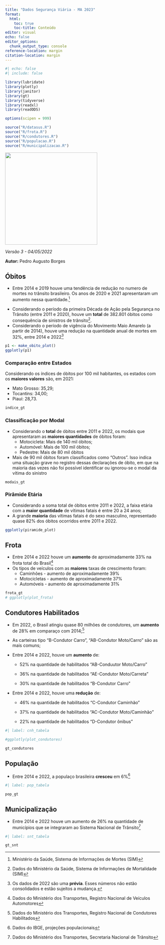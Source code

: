 ```yaml
---
title: "Dados Segurança Viária - MA 2023"
format: 
  html:
    toc: true
    toc-title: Conteúdo
editor: visual
echo: false
editor_options: 
  chunk_output_type: console
reference-location: margin
citation-location: margin
---
```


```r
#| echo: false
#| include: false

library(lubridate)
library(plotly)
library(janitor)
library(gt)
library(tidyverse)
library(readxl)
library(readODS)

options(scipen = 999)

source("R/datasus.R")
source("R/frota.R")
source("R/condutores.R")
source("R/populacao.R")
source("R/municipalizacao.R")
```

![](img/Prancheta%201%20c%C3%B3pia%202PNG.png){fig-align="left" width="300"}

*Versão 3 - 04/05/2022*

**Autor:** Pedro Augusto Borges

## Óbitos

-   Entre 2014 e 2019 houve uma tendência de redução no numero de mortes no trânsito brasileiro. Os anos de 2020 e 2021 apresentaram um aumento nessa quantidade.[^1]

[^1]: Ministério da Saúde, Sistema de Informações de Mortes (SIM)

<!-- -->

-   Considerando o período da primeira Década de Ação pela Segurança no Trânsito (entre 2011 e 2020), houve um **total** de 382.801 óbitos como consequência de sinistros de trânsito[^2].
-   Considerando o período de vigência do Movimento Maio Amarelo (a partir de 2014), houve uma redução na quantidade anual de mortes em 32%, entre 2014 e 2022[^3]

[^2]: Dados do Ministério da Saúde, Sistema de Informações de Mortalidade (SIM)

[^3]: Os dados de 2022 são uma **prévia**. Esses números não estão consolidados e estão sujeitos a mudança.

```r
p1 <- make_obito_plot()
ggplotly(p1)
```

### Comparação entre Estados

Considerando os índices de óbitos por 100 mil habitantes, os estados com os **maiores valores** são, em 2021:

-   Mato Grosso: 35,29;
-   Tocantins: 34,00;
-   Piauí: 28,73.

```r
indice_gt
```

### Classificação por Modal

-   Considerando o **total** de óbitos entre 2011 e 2022, os modais que apresentaram as **maiores quantidades** de óbitos foram:
    -   Motocicleta: Mais de 140 mil óbitos;
    -   Automóvel: Mais de 100 mil óbitos;
    -   Pedestre: Mais de 80 mil óbitos
-   Mais de 90 mil óbitos foram classificados como "Outros". Isso indica uma situação grave no registro dessas declarações de óbito, em que na maioria das vezes não foi possível identificar ou ignorou-se o modal da vítima do sinistro

```r
modais_gt
```

### Pirâmide Etária

-   Considerando a soma total de óbitos entre 2011 e 2022, a faixa etária com a **maior quantidade** de vítimas fatais é entre 20 a 24 anos;
-   A grande **maioria** das vítimas fatais é do sexo masculino, representado quase 82% dos óbitos ocorridos entre 2011 e 2022.

```r
ggplotly(piramide_plot)
```

## Frota

-   Entre 2014 e 2022 houve um **aumento** de aproximadamente 33% na frota total do Brasil[^4]
-   Os tipos de veículos com as **maiores** taxas de crescimento foram:
    -   Caminhões - aumento de aproximadamente 39%
    -   Motocicletas - aumento de aproximadamente 37%
    -   Automóveis - aumento de aproximadamente 31%

[^4]: Dados do Ministério dos Transportes, Registro Nacional de Veículos Automotores

```r

frota_gt
# ggplotly(plot_frota)
```

## Condutores Habilitados

-   Em 2022, o Brasil atingiu quase 80 milhões de condutores, um **aumento** de 28% em comparaço com 2014;[^5]

-   As carteiras tipo "B-Condutor Carro", "AB-Condutor Moto/Carro" são as mais comuns;

-   Entre 2014 e 2022, houve um **aumento** de:

    -   52% na quantidade de habilitados "AB-Conduutor Moto/Carro"

    -   36% na quantidade de habilitados "AE-Condutor Moto/Carreta"

    -   30% na quantidade de habilitados "B-Condutor Carro"

-   Entre 2014 e 2022, houve uma **redução** de:

    -   46% na quantidade de habilitados "C-Condutor Caminhão"

    -   37% na quantidade de habilitados "AC-Condutor Moto/Caminhão"

    -   22% na quantidade de habilitados "D-Condutor ônibus"

[^5]: Dados do Ministério dos Transportes, Registro Nacional de Condutores Habilitados

```r
#| label: cnh_tabela

#ggplotly(plot_condutores)

gt_condutores

```

## População

-   Entre 2014 e 2022, a populaço brasileira **cresceu** em 6%[^6]

[^6]: Dados do IBGE, projeções populacionais

```r
#| label: pop_tabela

pop_gt
```

## Municipalização

-   Entre 2014 e 2022 houve um aumento de 26% na quantidade de municípios que se integraram ao Sistema Nacional de Trânsito[^7]

[^7]: Dados do Ministério dos Transportes, Secretaria Nacional de Trânsito

```r
#| label: snt_tabela

gt_snt
```
